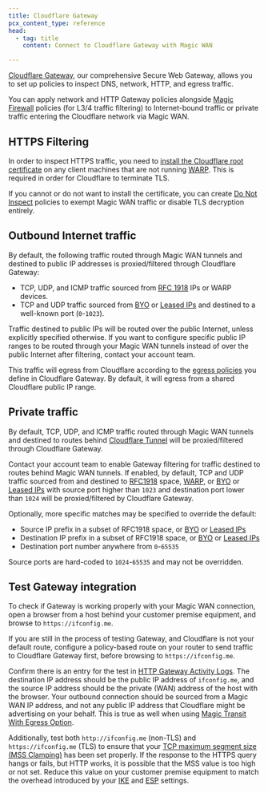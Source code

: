 ```yaml
---
title: Cloudflare Gateway
pcx_content_type: reference
head:
  - tag: title
    content: Connect to Cloudflare Gateway with Magic WAN

---
```



[Cloudflare Gateway](/cloudflare-one/policies/gateway/), our comprehensive Secure Web Gateway, allows you to set up policies to inspect DNS, network, HTTP, and egress traffic.

You can apply network and HTTP Gateway policies alongside [Magic Firewall](/magic-firewall/) policies (for L3/4 traffic filtering) to Internet-bound traffic or private traffic entering the Cloudflare network via Magic WAN.

## HTTPS Filtering

In order to inspect HTTPS traffic, you need to [install the Cloudflare root certificate](/cloudflare-one/connections/connect-devices/warp/user-side-certificates/install-cloudflare-cert/#download-the-cloudflare-root-certificate) on any client machines that are not running [WARP](/cloudflare-one/connections/connect-devices/warp/). This is required in order for Cloudflare to terminate TLS.

If you cannot or do not want to install the certificate, you can create [Do Not Inspect](/cloudflare-one/policies/gateway/http-policies/#do-not-inspect) policies to exempt Magic WAN traffic or disable TLS decryption entirely.

## Outbound Internet traffic

By default, the following traffic routed through Magic WAN tunnels and destined to public IP addresses is proxied/filtered through Cloudflare Gateway:

* TCP, UDP, and ICMP traffic sourced from [RFC 1918](https://datatracker.ietf.org/doc/html/rfc1918) IPs or WARP devices.
* TCP and UDP traffic sourced from [BYO](/byoip/) or [Leased IPs](/magic-transit/cloudflare-ips/) and destined to a well-known port (`0`-`1023`).

Traffic destined to public IPs will be routed over the public Internet, unless explicitly specified otherwise. If you want to configure specific public IP ranges to be routed through your Magic WAN tunnels instead of over the public Internet after filtering, contact your account team.

This traffic will egress from Cloudflare according to the [egress policies](/cloudflare-one/policies/gateway/egress-policies/) you define in Cloudflare Gateway. By default, it will egress from a shared Cloudflare public IP range.

## Private traffic

By default, TCP, UDP, and ICMP traffic routed through Magic WAN tunnels and destined to routes behind [Cloudflare Tunnel](/cloudflare-one/connections/connect-networks/#cloudflare-tunnel) will be proxied/filtered through Cloudflare Gateway.

Contact your account team to enable Gateway filtering for traffic destined to routes behind Magic WAN tunnels. If enabled, by default, TCP and UDP traffic sourced from and destined to [RFC1918](https://datatracker.ietf.org/doc/html/rfc1918) space, [WARP](/cloudflare-one/connections/connect-devices/warp/), or [BYO](/byoip/) or [Leased IPs](/magic-transit/cloudflare-ips/) with source port higher than `1023` and destination port lower than `1024` will be proxied/filtered by Cloudflare Gateway.

Optionally, more specific matches may be specified to override the default:

* Source IP prefix in a subset of RFC1918 space, or [BYO](/byoip/) or [Leased IPs](/magic-transit/cloudflare-ips/)
* Destination IP prefix in a subset of RFC1918 space, or [BYO](/byoip/) or [Leased IPs](/magic-transit/cloudflare-ips/)
* Destination port number anywhere from `0`-`65535`

Source ports are hard-coded to `1024`-`65535` and may not be overridden.

<Render file="traceroute" />

## Test Gateway integration

To check if Gateway is working properly with your Magic WAN connection, open a browser from a host behind your customer premise equipment, and browse to `https://ifconfig.me`.

If you are still in the process of testing Gateway, and Cloudflare is not your default route, configure a policy-based route on your router to send traffic to Cloudflare Gateway first, before browsing to `https://ifconfig.me`.

Confirm there is an entry for the test in [HTTP Gateway Activity Logs](/cloudflare-one/insights/logs/gateway-logs/#http-logs). The destination IP address should be the public IP address of `ifconfig.me`, and the source IP address should be the private (WAN) address of the host with the browser. Your outbound connection should be sourced from a Magic WAN IP address, and not any public IP address that Cloudflare might be advertising on your behalf. This is true as well when using [Magic Transit With Egress Option](/reference-architecture/architectures/magic-transit/#magic-transit-with-egress-option-enabled).

Additionally, test both `http://ifconfig.me` (non-TLS) and `https://ifconfig.me` (TLS) to ensure that your [TCP maximum segment size (MSS Clamping)](/magic-wan/get-started/#set-maximum-segment-size) has been set properly.  If the response to the HTTPS query hangs or fails, but HTTP works, it is possible that the MSS value is too high or not set. Reduce this value on your customer premise equipment to match the overhead introduced by your [IKE](/magic-wan/reference/tunnels/#supported-configuration-parameters) and [ESP](https://en.wikipedia.org/wiki/IPsec#Encapsulating_Security_Payload) settings.
